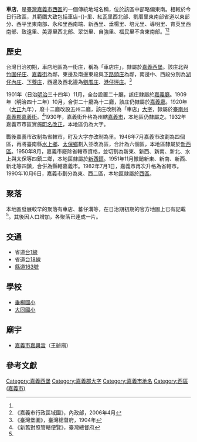 {{noteTA　
|1 = zh-cn:庄; zh-hk:庄; zh-tw:庄;
}}
'''車店'''，是[[臺灣|臺灣]][[嘉義市|嘉義市]][[西區_(嘉義市)|西區]]的一個傳統地域名稱，位於該區中部略偏東南。相較於今日行政區，其範圍大致包括車店-{}-里、紅瓦里西北部、劉厝里東南部省道以東部分、西平里東南部、永和里西南端、新西里、垂楊里、培元里、導明里、育英里西南部、致遠里、美源里西北部、翠岱里、自強里、福民里不含東南部。<ref name="臺灣堡圖"/><ref name="嘉義市地圖">《嘉義市行政區域圖》，內政部，2006年4月</ref>

==歷史==
台灣日治初期，車店地區為一街庄，稱為「車店庄」，隸屬於[[嘉義西堡|嘉義西堡]]。該庄北與[[竹圍子_(嘉義市)|竹圍仔庄]]、[[嘉義_(大字)|嘉義街]]為鄰，東邊及南邊東段與[[下路頭庄|下路頭庄]]為鄰，南邊中、西段分別為[[湖子內_(嘉義市)|湖仔內庄]]、[[下寮_(嘉義縣)|下藔庄]]，西邊及西北邊為[[劉厝_(嘉義市)|劉厝庄]]、[[港仔坪庄|港仔坪庄]]。<ref name="臺灣堡圖">《臺灣堡圖》，臺灣總督府，1904年</ref>

1901年（日治[[明治|明治]]三十四年）11月，全台設置二十廳，該庄隸屬於[[嘉義廳|嘉義廳]]。1909年（明治四十二年）10月，合併二十廳為十二廳，該庄仍隸屬於[[嘉義廳|嘉義廳]]。1920年（[[大正|大正]]九年），廢十二廳改設五州二廳，該庄改制為「車店」[[大字|大字]]，隸屬於[[臺南州|臺南州]][[嘉義郡|嘉義郡]][[嘉義街|嘉義街]]。<ref>《新舊對照管轄便覽》，臺灣總督府</ref>1930年，嘉義街升格為州轄[[嘉義市_(州轄市)|嘉義市]]，本地區仍隸屬之。1932年嘉義市市區實施[[町名改正|町名改正]]，本地區仍為大字。

戰後嘉義市改制為省轄市，町及大字亦改制為里。1946年7月嘉義市改劃為四個區，再將臺南縣[[水上鄉|水上鄉]]、[[太保鄉|太保鄉]]劃入並改為區，合計為六個區，本地區隸屬於[[新西區|新西區]]。1950年8月，嘉義市廢除省轄市資格，並切割為新東、新西、新南、新北、水上與太保等四鎮二鄉，本地區隸屬於[[新西鎮|新西鎮]]。1951年11月撤銷新東、新南、新西、新北等四鎮，合併為縣轄嘉義市。1982年7月1日，嘉義市再次升格為省轄市。1990年10月6日，嘉義市劃分為東、西二區，本地區隸屬於[[西區_(嘉義市)|西區]]。

==聚落==
本地區發展較早的聚落有車店、蕃仔溝等，在日治期初期的官方地圖上已有記載<ref name="臺灣堡圖"/>。其後因人口增加，各聚落已連成一片。

==交通==
*省道[[台1線|台1線]]
*省道[[台18線|台18線]]
*[[縣道163號|縣道163號]]

==學校==
*[[垂楊國小|垂楊國小]]
*[[嘉義市西區大同國民小學|大同國小]]

==廟宇==
*[[嘉義市嘉興宮|嘉義市嘉興宮]]（王爺廟）

==參考文獻==
{{reflist}}

{{嘉義郡}}

[[Category:嘉義西堡|Category:嘉義西堡]]
[[Category:嘉義郡大字|Category:嘉義郡大字]]
[[Category:嘉義市地名|Category:嘉義市地名]]
[[Category:西區_(嘉義市)|Category:西區 (嘉義市)]]